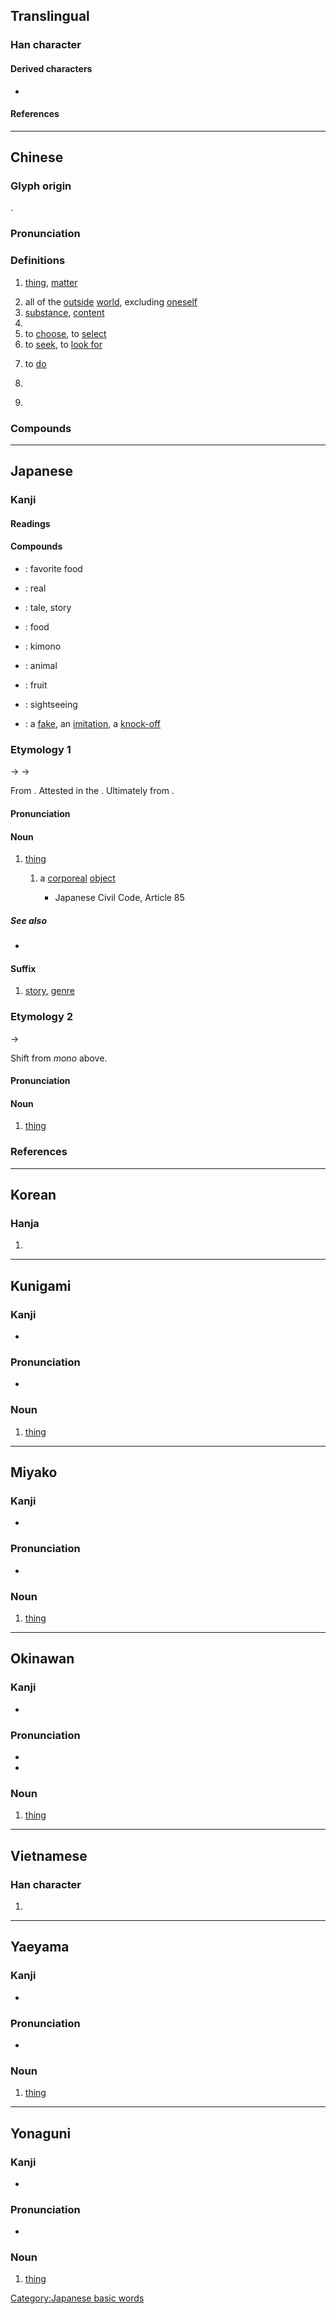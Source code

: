 {{character info/new}}
==Translingual==
{{stroke order|strokes=8}}

===Han character===
{{Han char|rn=93|rad=牛|as=04|sn=8|four=27520|canj=HQPHH|ids=⿰牜勿}}

====Derived characters====
* {{l|mul|[[𭈘]], [[𠡵]], [[惣]], [[𤊘]], [[𭱮]], [[鿯]], [[𫙦]], [[𭬲]]}}

====References====
{{Han ref|kx=0699.090|dkj=19959|dj=1111.090|hdz=31805.030|uh=7269}}

----

==Chinese==
{{zh-forms}}

===Glyph origin===
{{Han etyl}}
{{Han compound|牛|勿|ls=psc|c1=s|c2=p}}.

===Pronunciation===
{{zh-pron
|m=wù
|m-s=
|c=mat6
|c-t=
|g=
|h=pfs=vu̍t;gd=vud6
|j=
|mb=ŭ/ŏ
|md=ŭk
|mn=xm,zz,kh,tn,tc:mi̍h/qz,lk,sx,km,mg,hc:mn̍gh/tp:mn̄g/yl:mī/qz,kh,tn,km,mg:mih/bu̍t
|mn_note=mi̍h/mn̍gh - vernacular (“thing”); mih - vernacular (limited, used in {{zh-l|*物仔}}, {{zh-l|*物代}}, {{zh-l|*啥物}}, etc.); bu̍t - literary
|mn-t=muêh8
|w=5veq
|x=
|mc=y
|oc=y
|ma=
|cat=n,v
}}

===Definitions===
{{zh-hanzi}}

# [[thing]], [[matter]]
#: {{zh-x|物體|object}}
#: {{zh-x|動物|animal [lit. moving thing]}}
# all of the [[outside]] [[world]], excluding [[oneself]]
# [[substance]], [[content]]
# {{zh-abbrev|物理|physics}}
# to [[choose]], to [[select]]
# to [[seek]], to [[look for]]
#: {{zh-x|物色|to seek out, to scout out}}
# {{lb|zh|Teochew}} to [[do]]
#: {{zh-x|家己 物|do it by oneself|tr=ga1 gi7 '''muêh8'''|MN-T}}
# {{zh-obsolete}} {{zh-alt-form|勿}}
# {{lb|zh|Min Nan}} {{zh-alt-form|乜|[[what]]}}

===Compounds===
{{zh-der|動物:animal|物以類聚|物產|寵物|文物:cultural relic|一物|下酒物|不容物|事物|互物|人物|人物畫|什物|代替物|低物件|何物|作物|係爭物|俗物|信物|傲物|公物|出土物|刊物|利物|利物浦|副食物|動植物|動物園|動物油|動物膠|化合物|博物|博物學|博物志|博物院|博物館|危險物|原物|厭物|反物質|古物|古生物|可燃物|吉祥物|名物|含水物|品物|唯物論|器物|囊中物|土物|地上物|填充物|壺中物|大人物|天物|失物|奉獻物|好人物|好物|妖物|妙物|官物|定物|寄生物|實物|寶物|小人物|尤物|工作物|幣物|庶物|廢棄物|廢物|建物|建築物|役物|待物|微生物|忘憂物|忤物|怪物|怪物相|愛物兒|感物|應物|懸浮物|把定物|拋物線|拙物|拜物教|排泄物|接物|接物鏡|故物|敷蓋物|料物|新人物|方物|景物|有機物|服物|杯中物|格物|棄物|植物|植物人|植物園|植物學|植物油|植物誌|標的物|毒物|比物|毛物|毛織物|氟化物|氧化物|氫化物|氮化物|氯化物|氰化物|水合物|汙染物|池中物|沉積物|法物|混合物|添加物|溴化物|漂流物|潑物|濁物|照物兒|爆炸物|物主|物事|物件|物候|物像|物價|物力|物化|物品|物外|物役|物性|物情|物態|物故|物料|物業|物權|物欲|物流|物物|物理|物理學|物理量|物種|物競|物累|物色|物華|物證|物議|物資|物資局|物質|物鏡|物類|物體|獵物|玩物|珍物|生物|生物圈|生物學|生物戰|生物界|生物相|生物能|生物鹼|產物|異物|痴物|發物|白物|百物|目的物|硫化物|碳化物|磷化物|礦物|礦物學|礦物油|礦物質|神物|祭物|福物|禮物|萬物|穀物|穢物|節物|紀念物|純物質|編物|織物|罕物|老厭物|老廢物|老物|聚合物|膠體物|臝物|舊物|舶物|英物|著作物|藥物|藥物學|融通物|蠢物|衍生物|衣物|褓中物|覈物|詠物詩|證物|護身物|讀物|象物|財物|貨物|貨物稅|買物歷|賤物|購物|購物袋|贓物|贓物罪|農作物|農產物|造物|造物主|造物者|遺物|醋漬物|鎮物|鎮邪物|長物|阿堵物|阿物兒|附屬物|陽物|障礙物|雜物|雲物|靈物|靈物學|靜物|靜物畫|韋應物|風物|食物|食物網|食物鏈|飾物|體物|鬼物|鹵化物|齊物論|細顆粒物|顆粒物|物是人非|啥物:siáⁿ-mi̍h}}

----

==Japanese==

===Kanji===
{{ja-kanji|grade=3|rs=牛04}}

====Readings====
{{ja-readings
|goon=もつ, もち
|kanon=ぶつ
|kun=もの-, もん-
}}

====Compounds====
{{der-top|Compounds}}
* {{ja-r|好物|こうぶつ}}: favorite food
* {{ja-r|本物|ほんもの}}: real
* {{ja-r|物%語|もの%がたり}}: tale, story
* {{ja-r|食べ物|たべもの}}: food
* {{ja-r|着%物|き%もの}}: kimono
* {{ja-r|動物|どうぶつ}}: animal
* {{ja-r|果物|くだもの}}: fruit
* {{ja-r|見物|けんぶつ}}: sightseeing
* {{ja-r|贋物|がんぶつ}}: a [[fake]], an [[imitation]], a [[knock-off]]
{{der-bottom}}

===Etymology 1===
{{ja-kanjitab|もの|yomi=k}}
{{IPAfont|⟨mo<sub>2</sub>no<sub>2</sub>⟩}} → {{IPAfont|⟨mono<sub>2</sub>⟩}} → {{IPAchar|/mono/}}

From {{inh|ja|ojp|sort=もの|-}}. Attested in the ''{{w|Kojiki}}''. Ultimately from {{inh|ja|jpx-pro|*mənə}}.

====Pronunciation====
{{ja-pron|yomi=k|もの|acc=2|acc_ref=DJR|acc2=0|acc2_ref=DJR}}

====Noun====
{{ja-noun|もの}}

# [[thing]] {{gl|concrete, tangible}}
## {{lb|ja|law}} a [[corporeal]] [[object]]
##* Japanese Civil Code, Article 85
##*: {{ja-usex|この 法律 に おいて「'''物'''」と は、有体物 を いう。|この ほうりつ に おいて「'''もの'''」と は、ゆうたいぶつ を いう。|The term "Things" as used in this Code shall mean tangible thing.}}

=====See also=====
* {{m|ja|事|tr=koto||thing|pos=abstract, intangible}}

====Suffix====
{{ja-pos|suffix|もの}}

# [[story]], [[genre]] {{gloss|type of story}}
#: {{ja-usex|探偵'''もの'''のドラマ|たんてい-'''もの''' の ドラマ|detective drama}}
#: {{ja-usex|冒険'''もの'''です。|ぼうけん-'''もの''' です。|It is an adventure '''story'''.}}

===Etymology 2===
{{IPAchar|/mono/}} → {{IPAchar|/mon/}}

Shift from ''mono'' above.

====Pronunciation====
{{ja-pron|yomi=k|もん}}

====Noun====
{{ja-noun|もん}}

# {{lb|ja|informal}} [[thing]]

===References===
<references/>

[[Category:Japanese basic words]]

----

==Korean==

===Hanja===
{{ko-hanja/new|물건|물}}

# {{defn|lang=ko|sort=牛04}}

----

==Kunigami==

===Kanji===
{{head|xug|Han character}}

* {{ja-readings|kun=[[むぬー]] (munū)}}

===Pronunciation===
* {{IPA|/munuː/|lang=xug|sort=むぬう}}

===Noun===
{{head|xug|noun|hiragana|むぬー|romaji|munū|sort=むぬう}}

# [[thing]]

----

==Miyako==

===Kanji===
{{head|mvi|Han character}}

* {{ja-readings|kun=[[むぬ]] (munu)}}

===Pronunciation===
* {{IPA|/munu/|lang=mvi|sort=むぬ}}

===Noun===
{{head|mvi|noun|hiragana|むぬ|romaji|munu|sort=むぬ}}

# [[thing]]

----

==Okinawan==

===Kanji===
{{head|ryu|Han character}}

* {{ja-readings|kun=[[むぬ]] (munu), [[むん]] (mun)}}

===Pronunciation===
* {{IPA|/munu/|lang=ryu|sort=むぬ}}
* {{IPA|/muŋ/|lang=ryu}}

===Noun===
{{head|ryu|noun|hiragana|むぬ|romaji|munu|hiragana|むん|romaji|mun|sort=むぬ}}

# [[thing]]
----

==Vietnamese==

===Han character===
{{vi-hantu|vật|rs=牛04}}

# {{defn|lang=vi|sort=牛04}}

----

==Yaeyama==

===Kanji===
{{head|rys|Han character}}

* {{ja-readings|kun=[[むぬ]] (munu)}}

===Pronunciation===
* {{IPA|/munu/|lang=rys|sort=むぬ}}

===Noun===
{{head|rys|noun|hiragana|むぬ|romaji|munu|sort=むぬ}}

# [[thing]]

----

==Yonaguni==

===Kanji===
{{head|yoi|Han character}}

* {{ja-readings|kun=[[むぬ]] (munu)}}

===Pronunciation===
* {{IPA|/munu/|lang=yoi|sort=むぬ}}

===Noun===
{{head|yoi|noun|hiragana|むぬ|romaji|munu|sort=むぬ}}

# [[thing]]